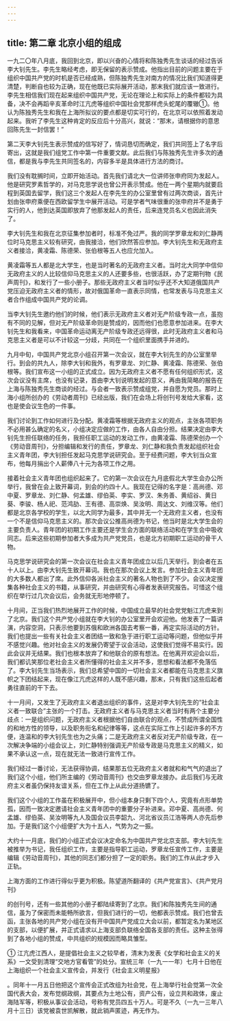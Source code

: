 ```yaml
---
---
---
```

title: 第二章 北京小组的组成
---




一九二〇年八月底，我回到北京，即以兴奋的心情将和陈独秀先生谈话的经过告诉李大钊先生。李先生略经考虑，即无保留的表示赞成。他指出目前的问题主要在于组织中国共产党的时机是否已经成熟，但陈独秀先生对南方的情况比我们知道得更清楚，判断自也较为正确，现在他既已实际展开活动，那末我们就应该一致进行。李先生相信我们现在起来组织中国共产党，无论在理论上和实际上的条件都较为具备，决不会再蹈辛亥革命时江亢虎等组织中国社会党那样虎头蛇尾的覆辙①。他认为陈独秀先生和我在上海所拟议的要点都是切实可行的，在北京可以依照着发动起来。我听了李先生这种肯定的反应后十分高兴，就说：“那末，请根据你的意思回陈先生一封信罢！”

第二天李大钊先生表示赞成的信写好了，情词恳切而确定，我们共同签上了名字后寄出，这就是我们组党工作中第一件重要文献。此后我们与陈独秀先生许多次的通信，都是我与李先生共同签名的，内容多半是具体进行方法的商讨。

我们没有耽搁时间，立即开始活动。首先我们请北大一位讲师张申府同为发起人。他是研究罗素哲学的，对马克思学说也曾公开表示赞成。他在一两个星期内就要启程到英国去留学，我们这三个发起人在李先生的办公室里曾有过两次商谈，首先计划由张申府乘便在西欧留学生中展开活动。可是学者气味很重的张申府并不是勇于实行的人，他到达英国即放弃了他那发起人的责任，后来连党员名义也因此消失了。

李大钊先生和我在北京征集参加者时，标准不免过严。我的同学罗章龙和刘仁静两位时马克思主义较有研究，由我接洽，他们欣然答应参加。李大钊先生和无政府主义者接洽，黄凌霜、陈德荣、张伯根等五人也应允加入。

黄凌霜等五人都是北大学生，也是当时著名的无政府主义者。当时北大同学中信仰无政府主义的人比较信仰马克思主义的人还要多些，也很活跃，办了定期刊物《民声周刊》，和发行了一些小册子。那些无政府主义者当时似乎还不大知道俄国共产党压迫无政府主义者的情形，故对俄国革命一直表示同情，也常发表与马克思主义者合作组成中国共产党的论调。

当李大钊先生邀约他们的时候，他们表示无政府主义者对无产阶级专政一点，虽抱有不同的见解，但对无产阶级革命则是赞成的，因而他们也愿意参加进来。在李大钊先生和我看来，中国革命运动离无产阶级专政还远得很，此时无政府主义者和马克思主义者是可以不计较这一分歧，共同在一个组织里面携手并进的。

九月中旬，中国共产党北京小组召开第一次会议，就在李大钊先生的办公室里举行。到会的共九人，除李大钊和我外，有罗章龙、刘仁静、黄凌霜、陈德荣、张伯根等。我们宣布这一小组的正式成立。因为无政府主义者不愿有任何组织形式，这次会议没有主席，也没有记录，首由李大钊说明发起的意义，再由我简略的报告在上海与陈独秀先生商谈的经过。与会者一致表示赞成组党，并自愿为党员。那时上海小组所创办的《劳动者周刊》已经出版，我们在会场上将创刊号发给大家看，这也是使会议生色的一件事。

我们讨论到工作如何进行及分配。黄凌霜等根据无政府主义的观点，主张各项职务不必用甚么确定的名义，小组决定应做的工作，由各人自由分担。结果决定由李大钊先生担任联络的任务，我担任职工运动的发动工作，由黄凌霜、陈德荣创办一个《劳动音周刊》，分担编辑和发行的责任，罗章龙、刘仁静和我负责发起组织社会主义青年团，李大钊担任发起马克思学说研究会。至于经费问题，李大钊当众宣布，他每月捐出个人薪俸八十元为各项工作之用。

接着社会主义青年团也组织起来了。它的第一次会议在九月底假北大学生会办公所举行，我曾在会上致开幕词，到会的约四十人。我现在记得的名字是：高尚德、邓中夏、罗章龙、刘仁静、何孟雄、缪伯英、李实、罗汉、朱务善、黄绍谷、黄日葵、李骏、杨人祀、范鸿劼、王有德、高崇焕、吴汝明、周达文、刘维汉等。他们都是北京各学校的学生，以北大同学为最多，其中并无一个无政府主义者，也没有一个不是信仰马克思主义的。那次会议公推高尚德为书记，他当时是北大学生会的主要负责人。青年团的初期工作主要还是学生会方面的联络活动和在学生会中吸收同志。后来这些初期参加者大多成为共产党党员，也是北方初期职工运动的骨干人物。

马克思学说研究会的第一次会议在社会主义青年团成立以后几天举行。到会者在五十人以上。由李大钊先生致开幕词。我也在那次会议上发言。参加社会主义青年团的大多数人都出了席。此外信仰各派社会主义的著名人物也到了不少。会议决定搜集各种社会主义的书籍，从事研究，并由研究有心得者发表研究报告。可惜这个组织在举行过几次会议后，会务就无形地停顿了。

十月间，正当我们热烈地展开工作的时候，中国成立最早的社会党党魁江亢虎来到了北京。我们这个共产党小组就在李大钊的办公室里开会欢迎他。他发表了一篇讲演，内容空洞，只表示他要到苏俄和欧洲各国去考察一番，再定实际活动的方针。我们也提出一些有关社会主义者团结一致和急于进行职工运动等问题，但他似乎并不感觉兴趣。他对社会主义的发展仍寄望于议会活动，这使我们觉得不易实行。因此会议并无结果。我们也根本放弃了和他联合的原有想法。在他离开欢迎会以后，我们都讥笑那位老社会主义者所懂得的社会主义并不多，思想和看法都不免落伍了。李大钊先生当场表示，我们总希望中国的一切社会主义者都能在马克思主义旗帜之下团结起来，现在像江亢虎这样的人既不感兴趣，那末，只有我们这些后起者勇往直前的干下去。

十一月间，又发生了无政府主义者退出组织的事件，这是对李大钊先生的“社会主义者一致联合”主张的一个打击。无政府主义者与马克思主义者当时有两个主要分歧点：一是组织问题，无政府主义者根据他们自由联合的观点，不赞成所谓全国性的和地方性的领导，以及职务衔名和纪律等等，这点在实际工作上引起许多的不方便，连温和的李大钊先生也为之头痛；二是无政府主义者反对无产阶级专政，在一次解决争端的小组会议上，刘仁静特别强调无产阶级专政是马克思主义的精义，如果不承认这一点，现在就无法一致进行宣传工作。

我们经过一番讨论，无法获得协调，结果那五位无政府主义者就和和气气的退出了我们这个小组，他们所主编的《劳动音周刊》也交由罗章龙接办。此后我们与无政府主义者虽仍保持友谊关系，但在工作上从此分道扬镳了。

我们这个小组的工作虽在积极展开中，但小组本身只剩下四个人，究竟有点形单势孤，因而一致决定邀请社会主义青年团中的重要分子补进来。邓中夏、高尚德、何孟雄、缪伯英、吴汝明等九人及国会议员李韶九、河北省议员江浩等两人亦先后参加。于是我们这个小组便扩大为十五人，气势为之一振。

大约十一月底，我们的小组正式会议决定命名为中国共产党北京支部。李大钊先生被推举为书记，我任组织工作，主要是指导职工运动，罗章龙任宣传工作，主要是编辑《劳动音周刊》，其他的同志们都分担了一定的职务。我们的工作从此才步入正轨。

上海方面的工作进行得似乎更为积极。陈望道所翻译的《共产党宣言》、《共产党月刊》

的创刊号，还有一些其他的小册子都陆续寄到了北京。我们和陈独秀先生间的通信，虽为了保密而未能畅所欲言，但我们进行的一切，他都表示赞成。我们也曾去函，主张各地的共产党小组在没有开中国共产党成立大会以前，都暂定名为某地区的支部，以便扩展，并正式请求以上海支部负联络全国各支部的责任。这种主张得到了各地小组的赞成，中共组织的规模因而略具雏型。

① 江亢虎江西人，是提倡社会主义之较早者，清末为发表《女学和社会主义的关系》一文受到清理“交地方官看管”的处分。宣统三年（一九一一年）七月十日他在上海组织一个社会主义宣传会，并发行《社会主义明星报》

。同年十一月五日他把这个宣传会正式改组为社会党，在上海举行社会觉第一次全国代表大会，发布觉纲政纲，其要点为土地公有，资产公有，设立共和政体，废止海陆军等，积极从事议会活动，号称有党员四五十万人。可是不久（一九一三年八月十三日）该党被袁世凯解散，就此销声匿迹，再无作为。